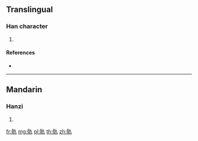 {{character info/new}}
{{also|骫}}
==Translingual==

===Han character===
{{Han char|rn=188|rad=骨|as=02|sn=12|four=|canj=BBKN}}

# {{defn|Han|sort=骨02}}

====References====
* {{Han ref|kx=1448.010|dkj=45103|dj=1974.010|hdz=74406.060|uh=9AA9|ud=39593}}

----

==Mandarin==

===Hanzi===
{{cmn-hanzi|pin=[[kǎng]] ([[kang3]]), [[wěi]] ([[wei3]])|wg=k'ang<sup>3</sup>, wei<sup>3</sup>}}

# {{defn|lang=cmn|sort=骨02}}

[[fr:骩]]
[[mg:骩]]
[[pl:骩]]
[[th:骩]]
[[zh:骩]]